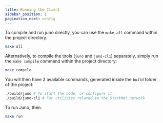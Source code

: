 ```yaml
---
title: Running the Client
sidebar_position: 1
pagination_next: config
---
```


To compile and run juno directly, you can use the `make all` command within the project directory.

```bash
make all
```

Alternatively, to compile the tools (`juno` and `juno-cli`) separately, simply run the `make compile` command within the project directory:

```bash
make compile
```

You will then have 2 available commands, generated inside the `build` folder of the project:

```bash
./build/juno # To start the node, or configure it.
./build/juno-cli # For utilities related to the StarkNet network
```

To run Juno, then:

```bash
make run